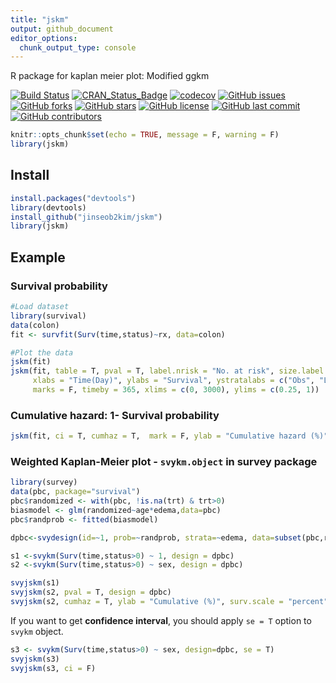 ```yaml
---
title: "jskm"
output: github_document
editor_options: 
  chunk_output_type: console
---
```


R package for kaplan meier plot: Modified ggkm

[![Build Status](https://travis-ci.org/jinseob2kim/jskm.svg?branch=master)](https://travis-ci.org/jinseob2kim/jskm)
[![CRAN\_Status\_Badge](http://www.r-pkg.org/badges/version/jskm)](http://cran.r-project.org/package=jskm)
[![codecov](https://codecov.io/github/jinseob2kim/jskm/branch/master/graphs/badge.svg)](https://codecov.io/github/jinseob2kim/jskm)
[![GitHub issues](https://img.shields.io/github/issues/jinseob2kim/jskm.svg)](https://github.com/jinseob2kim/jskm/issues)
[![GitHub forks](https://img.shields.io/github/forks/jinseob2kim/jskm.svg)](https://github.com/jinseob2kim/jskm/network)
[![GitHub stars](https://img.shields.io/github/stars/jinseob2kim/jskm.svg)](https://github.com/jinseob2kim/jskm/stargazers)
[![GitHub license](https://img.shields.io/github/license/jinseob2kim/jskm.svg)](https://github.com/jinseob2kim/jskm/blob/master/LICENSE)
[![GitHub last commit](https://img.shields.io/github/last-commit/google/skia.svg)](https://github.com/jinseob2kim/jskm)
[![GitHub contributors](https://img.shields.io/github/contributors/jinseob2kim/jskm.svg?maxAge=2592000)](https://github.com/jinseob2kim/jskm/graphs/contributors)

```r
knitr::opts_chunk$set(echo = TRUE, message = F, warning = F)
library(jskm)
```


## Install
```r
install.packages("devtools")
library(devtools)
install_github("jinseob2kim/jskm")
library(jskm)
```


## Example

### Survival probability
```r
#Load dataset
library(survival)
data(colon)
fit <- survfit(Surv(time,status)~rx, data=colon)

#Plot the data
jskm(fit)
jskm(fit, table = T, pval = T, label.nrisk = "No. at risk", size.label.nrisk = 8, 
     xlabs = "Time(Day)", ylabs = "Survival", ystratalabs = c("Obs", "Lev", "Lev + 5FU"), ystrataname = "rx",
     marks = F, timeby = 365, xlims = c(0, 3000), ylims = c(0.25, 1))
```

### Cumulative hazard: 1- Survival probability
```r
jskm(fit, ci = T, cumhaz = T,  mark = F, ylab = "Cumulative hazard (%)", surv.scale = "percent", pval =T, pval.size = 6, pval.coord = c(300, 0.7))
```


### Weighted Kaplan-Meier plot - `svykm.object` in **survey** package

```r
library(survey)
data(pbc, package="survival")
pbc$randomized <- with(pbc, !is.na(trt) & trt>0)
biasmodel <- glm(randomized~age*edema,data=pbc)
pbc$randprob <- fitted(biasmodel)

dpbc<-svydesign(id=~1, prob=~randprob, strata=~edema, data=subset(pbc,randomized))

s1 <-svykm(Surv(time,status>0) ~ 1, design = dpbc)
s2 <-svykm(Surv(time,status>0) ~ sex, design = dpbc)

svyjskm(s1)
svyjskm(s2, pval = T, design = dpbc)
svyjskm(s2, cumhaz = T, ylab = "Cumulative (%)", surv.scale = "percent", pval = T, design = dpbc, pval.coord = c(300, 0.7)) 
```

If you want to get **confidence interval**, you should apply `se = T` option to `svykm` object.

```r
s3 <- svykm(Surv(time,status>0) ~ sex, design=dpbc, se = T)
svyjskm(s3)
svyjskm(s3, ci = F)
```

